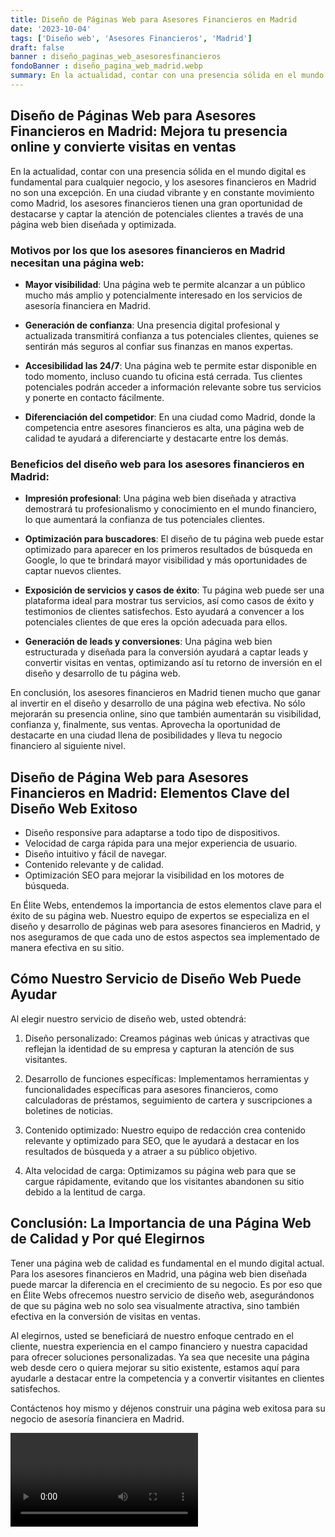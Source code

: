 ```yaml
---
title: Diseño de Páginas Web para Asesores Financieros en Madrid
date: '2023-10-04'
tags: ['Diseño web', 'Asesores Financieros', 'Madrid']
draft: false
banner : diseño_paginas_web_asesoresfinancieros
fondoBanner : diseño_pagina_web_madrid.webp
summary: En la actualidad, contar con una presencia sólida en el mundo digital es fundamental para cualquier negocio, y los asesores financieros en Madrid no son una excepción. En una ciudad vibrante y en constante movimiento como Madrid, los asesores financieros tienen una gran oportunidad de destacarse y captar la atención de potenciales clientes a través de una página web bien diseñada y optimizada.
---
```


## Diseño de Páginas Web para Asesores Financieros en Madrid: Mejora tu presencia online y convierte visitas en ventas

En la actualidad, contar con una presencia sólida en el mundo digital es fundamental para cualquier negocio, y los asesores financieros en Madrid no son una excepción. En una ciudad vibrante y en constante movimiento como Madrid, los asesores financieros tienen una gran oportunidad de destacarse y captar la atención de potenciales clientes a través de una página web bien diseñada y optimizada.

### Motivos por los que los asesores financieros en Madrid necesitan una página web:

- **Mayor visibilidad**: Una página web te permite alcanzar a un público mucho más amplio y potencialmente interesado en los servicios de asesoría financiera en Madrid.

- **Generación de confianza**: Una presencia digital profesional y actualizada transmitirá confianza a tus potenciales clientes, quienes se sentirán más seguros al confiar sus finanzas en manos expertas.

- **Accesibilidad las 24/7**: Una página web te permite estar disponible en todo momento, incluso cuando tu oficina está cerrada. Tus clientes potenciales podrán acceder a información relevante sobre tus servicios y ponerte en contacto fácilmente.

- **Diferenciación del competidor**: En una ciudad como Madrid, donde la competencia entre asesores financieros es alta, una página web de calidad te ayudará a diferenciarte y destacarte entre los demás.

### Beneficios del diseño web para los asesores financieros en Madrid:

- **Impresión profesional**: Una página web bien diseñada y atractiva demostrará tu profesionalismo y conocimiento en el mundo financiero, lo que aumentará la confianza de tus potenciales clientes.

- **Optimización para buscadores**: El diseño de tu página web puede estar optimizado para aparecer en los primeros resultados de búsqueda en Google, lo que te brindará mayor visibilidad y más oportunidades de captar nuevos clientes.

- **Exposición de servicios y casos de éxito**: Tu página web puede ser una plataforma ideal para mostrar tus servicios, así como casos de éxito y testimonios de clientes satisfechos. Esto ayudará a convencer a los potenciales clientes de que eres la opción adecuada para ellos.

- **Generación de leads y conversiones**: Una página web bien estructurada y diseñada para la conversión ayudará a captar leads y convertir visitas en ventas, optimizando así tu retorno de inversión en el diseño y desarrollo de tu página web.

En conclusión, los asesores financieros en Madrid tienen mucho que ganar al invertir en el diseño y desarrollo de una página web efectiva. No sólo mejorarán su presencia online, sino que también aumentarán su visibilidad, confianza y, finalmente, sus ventas. Aprovecha la oportunidad de destacarte en una ciudad llena de posibilidades y lleva tu negocio financiero al siguiente nivel.

<GifSeo />

<Cta />

## Diseño de Página Web para Asesores Financieros en Madrid: Elementos Clave del Diseño Web Exitoso

- Diseño responsive para adaptarse a todo tipo de dispositivos.
- Velocidad de carga rápida para una mejor experiencia de usuario.
- Diseño intuitivo y fácil de navegar.
- Contenido relevante y de calidad.
- Optimización SEO para mejorar la visibilidad en los motores de búsqueda.

En Élite Webs, entendemos la importancia de estos elementos clave para el éxito de su página web. Nuestro equipo de expertos se especializa en el diseño y desarrollo de páginas web para asesores financieros en Madrid, y nos aseguramos de que cada uno de estos aspectos sea implementado de manera efectiva en su sitio.

## Cómo Nuestro Servicio de Diseño Web Puede Ayudar

Al elegir nuestro servicio de diseño web, usted obtendrá:

1. Diseño personalizado: Creamos páginas web únicas y atractivas que reflejan la identidad de su empresa y capturan la atención de sus visitantes.

2. Desarrollo de funciones específicas: Implementamos herramientas y funcionalidades específicas para asesores financieros, como calculadoras de préstamos, seguimiento de cartera y suscripciones a boletines de noticias.

3. Contenido optimizado: Nuestro equipo de redacción crea contenido relevante y optimizado para SEO, que le ayudará a destacar en los resultados de búsqueda y a atraer a su público objetivo.

4. Alta velocidad de carga: Optimizamos su página web para que se cargue rápidamente, evitando que los visitantes abandonen su sitio debido a la lentitud de carga.

## Conclusión: La Importancia de una Página Web de Calidad y Por qué Elegirnos

Tener una página web de calidad es fundamental en el mundo digital actual. Para los asesores financieros en Madrid, una página web bien diseñada puede marcar la diferencia en el crecimiento de su negocio. Es por eso que en Élite Webs ofrecemos nuestro servicio de diseño web, asegurándonos de que su página web no solo sea visualmente atractiva, sino también efectiva en la conversión de visitas en ventas.

Al elegirnos, usted se beneficiará de nuestro enfoque centrado en el cliente, nuestra experiencia en el campo financiero y nuestra capacidad para ofrecer soluciones personalizadas. Ya sea que necesite una página web desde cero o quiera mejorar su sitio existente, estamos aquí para ayudarle a destacar entre la competencia y a convertir visitantes en clientes satisfechos.

Contáctenos hoy mismo y déjenos construir una página web exitosa para su negocio de asesoría financiera en Madrid.

<Video />

<CtaBot job='Asesores Financieros' city='Madrid'/>

<Gmaps query='Madrid+españa+maps' />